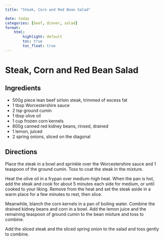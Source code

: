 ```yaml
---
title: "Steak, Corn and Red Bean Salad"

date: today
categories: [beef, dinner, salad]
format:
    html:
        highlight: default
        toc: true
        toc_float: true
---
```


# Steak, Corn and Red Bean Salad

## Ingredients

- 500g piece lean beef sirloin steak, trimmed of excess fat
- 1 tbsp Worcestershire sauce
- 2 tsp ground cumin
- 1 tbsp olive oil
- 1 cup frozen corn kernels
- 800g canned red kidney beans, rinsed, drained
- 1 lemon, juiced
- 2 spring onions, sliced on the diagonal

## Directions

Place the steak in a bowl and sprinkle over the Worcestershire sauce and 1 teaspoon of the ground cumin. Toss to coat the steak in the mixture.

Heat the olive oil in a frypan over medium-high heat. When the pan is hot, add the steak and cook for about 5 minutes each side for medium, or until cooked to your liking. Remove from the heat and set the steak aside in a warm place for a few minutes to rest, then slice.

Meanwhile, blanch the corn kernels in a pan of boiling water. Combine the drained kidney beans and corn in a bowl. Add the lemon juice and the remaining teaspoon of ground cumin to the bean mixture and toss to combine.

Add the sliced steak and the sliced spring onion to the salad and toss gently to combine.
